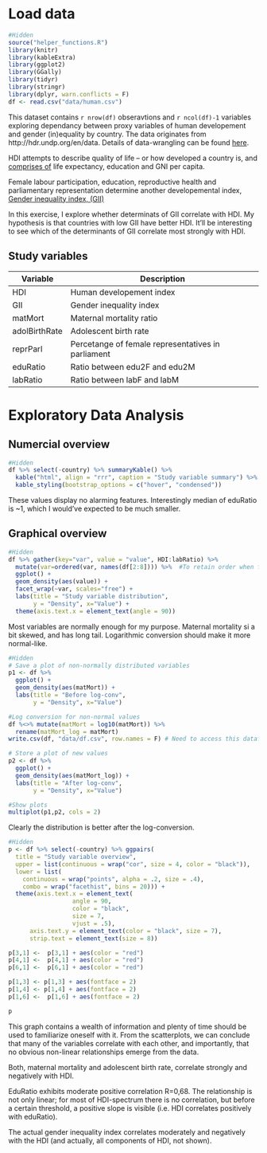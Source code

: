 # Load data
```R
#Hidden
source("helper_functions.R")
library(knitr)
library(kableExtra)
library(ggplot2)
library(GGally)
library(tidyr)
library(stringr)
library(dplyr, warn.conflicts = F)
df <- read.csv("data/human.csv")
```
This dataset contains `r nrow(df)` obseravtions and `r ncol(df)-1` variables exploring dependancy between proxy variables of human developement and gender (in)equality by country. The data originates from http://hdr.undp.org/en/data. Details of data-wrangling can be found [here](https://github.com/Juhous/create_human.R).

HDI attempts to describe quality of life -- or how developed a country is, and [comprises of](http://hdr.undp.org/en/content/human-development-index-hdi) life expectancy, education and GNI per capita. 

Female labour participation, education, reproductive health and parliamentary representation determine another developemental index, [Gender inequality index, (GII)](http://hdr.undp.org/en/content/gender-inequality-index-gii)

In this exercise, I explore whether determinats of GII  correlate with HDI. My hypothesis is that countries with low GII have better HDI. It'll be interesting to see which of the determinants of GII correlate most strongly with HDI. 

## Study variables

| Variable | Description |
|------|---------|
| HDI | Human developement index |
| GII | Gender inequality index |
| matMort | Maternal mortality ratio |
| adolBirthRate | Adolescent birth rate |
| reprParl | Percetange of female representatives in parliament |
| eduRatio | Ratio between edu2F and edu2M |
| labRatio | Ratio between labF and labM |


# Exploratory Data Analysis
## Numercial overview
```r
#Hidden
df %>% select(-country) %>% summaryKable() %>% 
  kable("html", align = "rrr", caption = "Study variable summary") %>%
  kable_styling(bootstrap_options = c("hover", "condensed"))
```

These values display no alarming features. Interestingly median of eduRatio is ~1, which I would've expected to be much smaller. 

## Graphical overview
```R
#Hidden
df %>% gather(key="var", value = "value", HDI:labRatio) %>%
  mutate(var=ordered(var, names(df[2:8]))) %>%  #To retain order when facetting
  ggplot() +
  geom_density(aes(value)) + 
  facet_wrap(~var, scales="free") +
  labs(title = "Study variable distribution", 
       y = "Density", x="Value") +
  theme(axis.text.x = element_text(angle = 90))
```

Most variables are normally enough for my purpose. Maternal mortality si a bit skewed, and has long tail. Logarithmic conversion should make it more normal-like. 

```R
#Hidden
# Save a plot of non-normally distributed variables
p1 <- df %>% 
  ggplot() +
  geom_density(aes(matMort)) + 
  labs(title = "Before log-conv", 
       y = "Density", x="Value") 

#Log conversion for non-normal values
df %<>% mutate(matMort = log10(matMort)) %>% 
  rename(matMort_log = matMort)
write.csv(df, "data/df.csv", row.names = F) # Need to access this dataframe on later .Rmds

# Store a plot of new values
p2 <- df %>% 
  ggplot() +
  geom_density(aes(matMort_log)) + 
  labs(title = "After log-conv", 
       y = "Density", x="Value") 

#Show plots
multiplot(p1,p2, cols = 2)
```

Clearly the distribution is better after the log-conversion. 

```r
#Hidden
p <- df %>% select(-country) %>% ggpairs(
  title = "Study variable overview",
  upper = list(continuous = wrap("cor", size = 4, color = "black")),
  lower = list(
    continuous = wrap("points", alpha = .2, size = .4),
    combo = wrap("facethist", bins = 20))) +
  theme(axis.text.x = element_text(
                  angle = 90,
                  color = "black",
                  size = 7,
                  vjust = .5),
      axis.text.y = element_text(color = "black", size = 7),
      strip.text = element_text(size = 8))

p[3,1] <-  p[3,1] + aes(color = "red")
p[4,1] <-  p[4,1] + aes(color = "red")
p[6,1] <-  p[6,1] + aes(color = "red")

p[1,3] <- p[1,3] + aes(fontface = 2)
p[1,4] <- p[1,4] + aes(fontface = 2)
p[1,6] <-  p[1,6] + aes(fontface = 2)

p
```

This graph contains a wealth of information and plenty of time should be used to familiarize oneself with it. From the scatterplots, we can conclude that many of the variables correlate with each other, and importantly, that no obvious non-linear relationships emerge from the data. 

Both, maternal mortality and adolescent birth rate, correlate strongly and negatively with HDI. 

EduRatio exhibits moderate positive correlation R=0,68. The relationship is not only linear; for most of HDI-spectrum there is no correlation, but before a certain threshold, a positive slope is visible (i.e. HDI correlates positively with eduRatio). 


The actual gender inequality index correlates moderately and negatively  with the HDI (and actually, all components of HDI, not shown). 